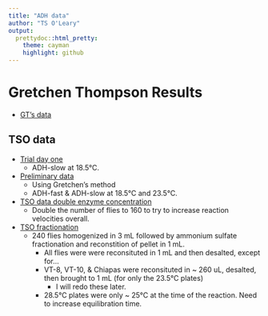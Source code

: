 ```yaml
---
title: "ADH data"
author: "TS O'Leary"
output:
  prettydoc::html_pretty:
    theme: cayman
    highlight: github
---
```


# Gretchen Thompson Results

- [GT's data](https://tsoleary.github.io/projects/ADH/scripts/adh_data.html)

## TSO data

- [Trial day one](https://tsoleary.github.io/projects/ADH/scripts/adh-s_trial.html)
    - ADH-slow at 18.5°C.

- [Preliminary data](https://tsoleary.github.io/projects/ADH/scripts/adh_data_tso.html)
    - Using Gretchen's method
    - ADH-fast & ADH-slow at 18.5°C and 23.5°C.

- [TSO data double enzyme concentration](https://tsoleary.github.io/projects/ADH/scripts/adh_trial_061720.html)
    - Double the number of flies to 160 to try to increase reaction velocities overall. 

- [TSO fractionation](https://tsoleary.github.io/projects/ADH/scripts/adh_tso_frac.html)
    - 240 flies homogenized in 3 mL followed by ammonium sulfate fractionation and reconstition of pellet in 1 mL.
      - All flies were were reconsituted in 1 mL and then desalted, except for...
      - VT-8, VT-10, & Chiapas were reconsituted in ~ 260 uL, desalted, then brought to 1 mL (for only the 23.5°C plates)
        - I will redo these later.
      - 28.5°C plates were only ~ 25°C at the time of the reaction. Need to increase equilibration time.
